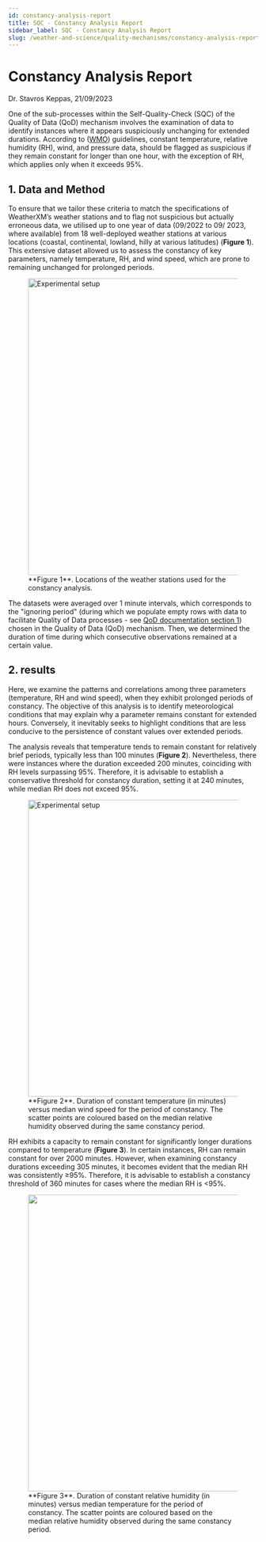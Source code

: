 ```yaml
---
id: constancy-analysis-report
title: SQC - Constancy Analysis Report
sidebar_label: SQC - Constancy Analysis Report
slug: /weather-and-science/quality-mechanisms/constancy-analysis-report.mdx
---
```


# Constancy Analysis Report
Dr. Stavros Keppas, 21/09/2023

One of the sub-processes within the Self-Quality-Check (SQC) of the Quality of Data (QoD) mechanism involves the examination of data to identify instances where it appears suspiciously unchanging for extended durations. According to ([WMO](https://library.wmo.int/viewer/35699/?offset=#page=214&viewer=picture&o=search&n=0&q=suspicious)) guidelines, constant temperature, relative humidity (RH), wind, and pressure data, should be flagged as suspicious if they remain constant for longer than one hour, with the exception of RH, which applies only when it exceeds 95%.

## 1. Data and Method

To ensure that we tailor these criteria to match the specifications of WeatherXM’s weather stations and to flag not suspicious but actually erroneous data, we utilised up to one year of data (09/2022 to 09/ 2023, where available) from 18 well-deployed weather stations at various locations (coastal, continental, lowland, hilly at various latitudes) (**Figure 1**). This extensive dataset allowed us to assess the constancy of key parameters, namely temperature, RH, and wind speed, which are prone to remaining unchanged for prolonged periods.

<figure style={{ textAlign: "center" }}>
  <img 
    src="/img/weather-and-science/constancy-analysis-report/fig1_map_with_stations.png" 
    alt="Experimental setup" 
    width="600"
    style={{ display: "block", margin: "0 auto" }}
  />
  <figcaption>
    **Figure 1**. Locations of the weather stations used for the constancy analysis.
  </figcaption>
</figure>


The datasets were averaged over 1 minute intervals, which corresponds to the "ignoring period" (during which we populate empty rows with data to facilitate Quality of Data processes - see [QoD documentation section 1](/weather-and-science/quality-mechanisms/obc-sqc-documentation.mdx#1-filling-ignoring-period---filling-no-data-slots)) chosen in the Quality of Data (QoD) mechanism. Then, we determined the duration of time during which consecutive observations remained at a certain value.

## 2. results

Here, we examine the patterns and correlations among three parameters (temperature, RH and wind speed), when they exhibit prolonged periods of constancy. The objective of this analysis is to identify meteorological conditions that may explain why a parameter remains constant for extended hours. Conversely, it inevitably seeks to highlight conditions that are less conducive to the persistence of constant values over extended periods.

The analysis reveals that temperature tends to remain constant for relatively brief periods, typically less than 100 minutes (**Figure 2**). Nevertheless, there were instances where the duration exceeded 200 minutes, coinciding with RH levels surpassing 95%. Therefore, it is advisable to establish a conservative threshold for constancy duration, setting it at 240 minutes, while median RH does not exceed 95%.

<figure style={{ textAlign: "center" }}>
  <img 
    src="/img/weather-and-science/constancy-analysis-report/fig2_temperature_constancy.png" 
    alt="Experimental setup" 
    width="600"
    style={{ display: "block", margin: "0 auto" }}
  />
  <figcaption>
    **Figure 2**. Duration of constant temperature (in minutes) versus median wind speed for the period of constancy. 
    The scatter points are coloured based on the median relative humidity observed during the same constancy period.
  </figcaption>
</figure>


RH exhibits a capacity to remain constant for significantly longer durations compared to temperature (**Figure 3**). In certain instances, RH can remain constant for over 2000 minutes. However, when examining constancy durations exceeding 305 minutes, it becomes evident that the median RH was consistently &ge;95%. Therefore, it is advisable to establish a constancy threshold of 360 minutes for cases where the median RH is &lt;95%.

<figure style={{ textAlign: "center" }}>
  <img 
    src="/img/weather-and-science/constancy-analysis-report/fig3_rh_constancy.png" 
    width="600" 
    style={{ display: "block", margin: "0 auto" }}
  />
  <figcaption>
    **Figure 3**. Duration of constant relative humidity (in minutes) versus median temperature for the period of constancy. 
    The scatter points are coloured based on the median relative humidity observed during the same constancy period.
  </figcaption>
</figure>
